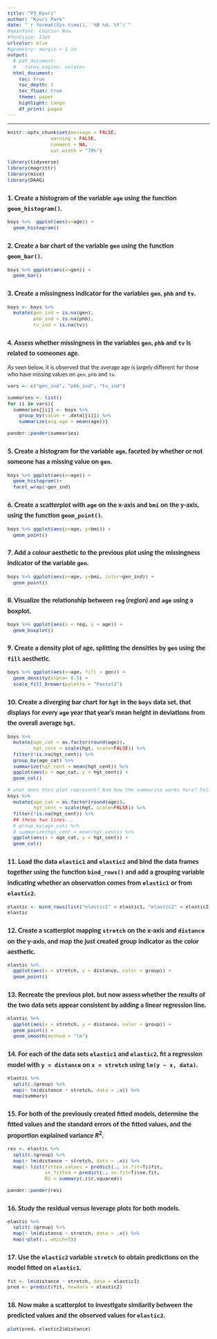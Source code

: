 ```yaml
---
title: "P3_Kyuri"
author: "Kyuri Park"
date: "`r format(Sys.time(), '%B %d, %Y')`"
#mainfont: Courier New
#fontsize: 11pt
urlcolor: blue
#geometry: margin = 1 in
output: 
  # pdf_document:
  #   latex_engine: xelatex
  html_document:
    toc: true
    toc_depth: 1
    toc_float: true
    theme: paper
    highlight: tango
    df_print: paged
---
```


<style type="text/css">
@import url('https://fonts.googleapis.com/css2?family=Lato:wght@300;400&display=swap');

body{ /* Normal  */
  font-size: 13px;
  font-family: 'Lato', sans-serif;
  }
h1.title {
  font-size: 25px;
  color: DarkBlue;
  margin-bottom:5px;
}

h1 { /* Header 1 */
  font-size: 20px;
  font-weight: bold;
}
h2 { /* Header 2 */
  font-size: 15px;
  line-height: 1.6;
}
h3 { /* Header 3 */
  font-size: 14px;
  line-height: 1.6;
}

pre { /* Code block - determines code spacing between lines */
  font-size: 13px;
}

</style>
<hr>
```r
knitr::opts_chunk$set(message = FALSE,
               warning = FALSE,
               comment = NA,
               out.width = "70%")
```

```r
library(tidyverse)
library(magrittr)
library(mice)
library(DAAG)
```

## 1. Create a histogram of the variable `age` using the function `geom_histogram()`.

```r
boys %>%  ggplot(aes(x=age)) +
  geom_histogram() 
```


## 2. Create a bar chart of the variable `gen` using the function `geom_bar()`.

```r
boys %>% ggplot(aes(x=gen)) +
  geom_bar()
```


## 3. Create a missingness indicator for the variables `gen`, `phb` and `tv`.

```r
boys <- boys %>% 
  mutate(gen_ind = is.na(gen),
         phb_ind = is.na(phb),
         tv_ind = is.na(tv))
```


## 4. Assess whether missingness in the variables `gen`, `phb` and `tv` is related to someones age.
As seen below, it is observed that the average age is largely different for those who have missing values on `gen`, `phb` and `tv`.

```r
vars <- c("gen_ind", "phb_ind", "tv_ind")

summaries <- list()
for (i in vars){
  summaries[[i]] <- boys %>%
    group_by(value = .data[[i]]) %>%
    summarize(avg.age = mean(age))}

pander::pander(summaries)
```


## 5. Create a histogram for the variable `age`, faceted by whether or not someone has a missing value on `gen`.
```r
boys %>% ggplot(aes(x=age)) +
  geom_histogram()+
  facet_wrap(~gen_ind)
```

## 6. Create a scatterplot with `age` on the x-axis and `bmi` on the y-axis, using the function `geom_point()`.
```r
boys %>% ggplot(aes(x=age, y=bmi)) +
  geom_point()
```


## 7. Add a colour aesthetic to the previous plot using the missingness indicator of the variable `gen`.
```r
boys %>% ggplot(aes(x=age, y=bmi, color=gen_ind)) +
  geom_point()
```


## 8. Visualize the relationship between `reg` (region) and `age` using a boxplot.
```r
boys %>% ggplot(aes(x = reg, y = age)) +
  geom_boxplot() 
```


## 9. Create a density plot of age, splitting the densities by `gen` using the `fill` aesthetic.
```r
boys %>% ggplot(aes(x=age, fill = gen)) +
  geom_density(alpha= 0.5) +
  scale_fill_brewer(palette = "Pastel1")
```


## 10. Create a diverging bar chart for `hgt` in the `boys` data set, that displays for every `age` year that year’s mean height in deviations from the overall average `hgt`.
```r
boys %>% 
  mutate(age_cat = as.factor(round(age)),
         hgt_cent = scale(hgt, scale=FALSE)) %>%
  filter(!is.na(hgt_cent)) %>% 
  group_by(age_cat) %>% 
  summarize(hgt_cent = mean(hgt_cent)) %>% 
  ggplot(aes(x = age_cat, y = hgt_cent)) +
  geom_col()

# what does this plot represent? And how the summarzie works here? Felt like mutate() should've been used
boys %>% 
  mutate(age_cat = as.factor(round(age)),
         hgt_cent = scale(hgt, scale=FALSE)) %>%
  filter(!is.na(hgt_cent)) %>% 
  ## these two lines...
  # group_by(age_cat) %>% 
  # summarize(hgt_cent = mean(hgt_cent)) %>% 
  ggplot(aes(x = age_cat, y = hgt_cent)) +
  geom_col()

```


## 11. Load the data `elastic1` and `elastic2` and bind the data frames together using the function `bind_rows()` and add a grouping variable indicating whether an observation comes from `elastic1` or from `elastic2`.
```r
elastic <- bind_rows(list("elastic1" = elastic1, "elastic2" = elastic2), .id = "group") %>% remove_rownames()
elastic

```


## 12. Create a scatterplot mapping `stretch` on the x-axis and `distance` on the y-axis, and map the just created group indicator as the color aesthetic.
```r
elastic %>% 
  ggplot(aes(x = stretch, y = distance, color = group)) +
  geom_point()
```


## 13. Recreate the previous plot, but now assess whether the results of the two data sets appear consistent by adding a linear regression line.
```r
elastic %>% 
  ggplot(aes(x = stretch, y = distance, color = group)) +
  geom_point() +
  geom_smooth(method = "lm")
```


## 14. For each of the data sets `elastic1` and `elastic2`, fit a regression model with `y = distance` on `x = stretch` using `lm(y ~ x, data)`.
```r
elastic %>% 
  split(.$group) %>%
  map(~ lm(distance ~ stretch, data = .x)) %>%
  map(summary) 
```

## 15. For both of the previously created fitted models, determine the fitted values and the standard errors of the fitted values, and the proportion explained variance $R^2$.
```r
res <- elastic %>%
  split(.$group) %>%
  map(~ lm(distance ~ stretch, data = .x)) %>%
  map(~ list(fitted_values = predict(., se.fit=T)$fit, 
             se_fitted = predict(., se.fit=T)$se.fit, 
             R2 = summary(.)$r.squared)) 

pander::pander(res)
```

## 16. Study the residual versus leverage plots for both models.
```r
elastic %>%
  split(.$group) %>%
  map(~ lm(distance ~ stretch, data = .x)) %>%
  map(~plot(., which=5))
```

## 17. Use the `elastic2` variable `stretch` to obtain predictions on the model fitted on `elastic1`.
```r
fit <- lm(distance ~ stretch, data = elastic1)
pred <- predict(fit, newdata = elastic2)
```


## 18. Now make a scatterplot to investigate similarity between the predicted values and the observed values for `elastic2`.
```r
plot(pred, elastic2$distance)
```

